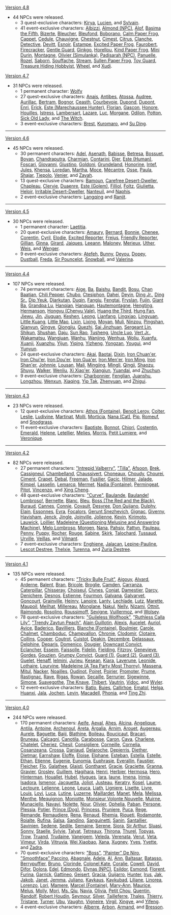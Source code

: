 {{Change History/Header|NPC}}
{{Main|NPC/Change History}}
[[Version 4.8]]
* 44 NPCs were released.
** 3 quest-exclusive characters: [[Kirya]], [[Lucien]], and [[Sylvain]].
** 41 event-exclusive characters: [[Albizzi]], [[Almond (NPC)]], [[Alof]], [[Basima the Fifth]], [[Bizerte]], [[Bleucher]], [[Bleufond]], [[Boborano]], [[Calm Paper Frog]], [[Cappet]], [[Cedule]], [[Chauvigne]], [[Chestnut]], [[Cimest]], [[Citrus]], [[Clanche]], [[Detective]], [[Devitt]], [[Esnoir]], [[Estampe]], [[Excited Paper Frog]], [[Faurobert]], [[Firecracker]], [[Gentle Guard]], [[Ginkgo]], [[Horellou]], [[Kind Paper Frog]], [[Mini Durin]], [[Montagne]], [[Olivier (Simulanka)]], [[Padisarah (NPC)]], [[Panuelle]], [[Rozel]], [[Saborn]], [[Souffache]], [[Stream]], [[Sullen Paper Frog]], [[Toy Guard]], [[Treasure Hiding Hobbyist]], [[Wheel]], and [[Xudi]].
[[Version 4.7]]
* 31 NPCs were released.
** 1 permanent character: [[Wolfy]]
** 27 quest-exclusive characters: [[Anais]], [[Antibes]], [[Atossa]], [[Audree]], [[Aurillac]], [[Bertram]], [[Bognor]], [[Ceasth]], [[Courbevoie]], [[Dupond]], [[Dupont]], [[Enri]], [[Erick]], [[Este (Marechaussee Hunter)]], [[Florian]], [[Gascon]], [[Honore]], [[Houilles]], [[Istress]], [[Lambersart]], [[Lazare]], [[Luc]], [[Morgane]], [[Odilon]], [[Potton]], [[Sick Old Lady]], and [[The Witch]].
** 3 event-exclusive characters: [[Brest]], [[Kuromaro]], and [[Su Ding]].
----
[[Version 4.6]]
* 45 NPCs were released.
** 30 permanent characters: [[Adel]], [[Asenath]], [[Babisse]], [[Betresa]], [[Bossuet]], [[Boyan]], [[Chandraputra]], [[Charmian]], [[Contarini]], [[Djer]], [[Este (Human)]], [[Foscari]], [[Giovanni]], [[Giustino]], [[Goldoni]], [[Grundeland]], [[Honorine]], [[Intef]], [[Jules]], [[Khensa]], [[Loredan]], [[Martha]], [[Moce]], [[Mécantre]], [[Osse]], [[Paula]], [[Shajar]], [[Tiepolo]], [[Venier]], and [[Zayah]].
** 13 quest-exclusive characters: [[Bamoun]], [[Carefree Desert-Dweller]], [[Chapleau]], [[Clervie]], [[Duaenre]], [[Este (Golem)]], [[Filliol]], [[Foltz]], [[Giulietta]], [[Heloir]], [[Irritable Desert-Dweller]], [[Nanteuil]], and [[Naphis]].
** 2 event-exclusive characters: [[Langqing]] and [[Ranjit]].
----
[[Version 4.5]]
* 30 NPCs were released.
** 1 permanent character: [[Laetitia]].
** 20 quest-exclusive characters: [[Amaury]], [[Bernard]], [[Bonnie]], [[Chenee]], [[Corentin]], [[Cyril]], [[Elodie]], [[Excited Reporter]], [[Frejus]], [[Friendly Reporter]], [[Gillian]], [[Ginna]], [[Girard]], [[Jaiques]], [[Leeann]], [[Maloney]], [[Merieux]], [[Uther]], [[Weis]], and [[Wenger]].
** 9 event-exclusive characters: [[Atefeh]], [[Bunny]], [[Deyou]], [[Dopey]], [[Dustball]], [[Freda]], [[Sir Pouncelot]], [[Snowball]], and [[Valerina]].
----
[[Version 4.4]]
* 107 NPCs were released.
** 74 permanent characters: [[Aige]], [[Ba]], [[Baishu]], [[Bandit]], [[Bosu]], [[Chan Baatjan]], [[Chili Pepper]], [[Chubo]], [[Ctesiphon]], [[Dahei]], [[Deyin]], [[Ding Jr.]], [[Ding Sr.]], [[Dip Yeuk]], [[Djarkutan]], [[Duqin]], [[Fangju]], [[Fengtai]], [[Fryslan]], [[Fujin]], [[Giant Ba]], [[Grandpa Lu]], [[Hanqian]], [[Hanquan]], [[Hautemontagne]], [[Hengting]], [[Hermanson]], [[Hongyu (Chenyu Vale)]], [[Huang the Third]], [[Hung Fan]], [[Jiewu]], [[Jin]], [[Jiuguan]], [[Keshen]], [[Leong]], [[Lianfang]], [[Lingxiao]], [[Lingyuan]], [[Little Kuang]], [[Little Mao]], [[Lixin]], [[Lixing]], [[Moyan]], [[Muli]], [[Ninzou]], [[Pingshan]], [[Qianyun]], [[Qingye]], [[Qiongjiu]], [[Quezhi]], [[Sai Jinzhuan]], [[Sergeant Lin]], [[Shikun]], [[Shushan]], [[Daju]], [[Sun Rao]], [[Tusheng]], [[Uncle Luo]], [[Vert Jr.]], [[Wakamatsu]], [[Wangjuan]], [[Wanhu]], [[Wanjing]], [[Wenhua]], [[Woliu]], [[Xuanfu]], [[Xuanji]], [[Xuanzhu]], [[Yijun]], [[Yiqing]], [[Yizheng]], [[Yongzan]], [[Yougui]], and [[Yunyun]].
** 24 quest-exclusive characters: [[Akai]], [[Baotai]], [[Dixin]], [[Iron Chuan'er]], [[Iron Chui'er]], [[Iron Dou'er]], [[Iron Gua'er]], [[Iron Men'er]], [[Iron Ming]], [[Iron Shan'er]], [[Johnnie]], [[Lousan]], [[Mali]], [[Mingjing]], [[Mingli]], [[Qingji]], [[Shaozu]], [[Shuyu]], [[Walker]], [[Wenliu]], [[Xi Xiao'er]], [[Xiangjun]], [[Yuandai]], and [[Zhuchun]].
** 9 event-exclusive characters: [[Charbonnier]], [[Fenglian]], [[Juanshu]], [[Longzhou]], [[Wenxun]], [[Xiaqing]], [[Yip Tak]], [[Zhenyuan]], and [[Zhigui]].
----
[[Version 4.3]]
* 23 NPCs were released.
** 12 quest-exclusive characters: [[Athos (Fontaine)]], [[Benoit Leroy]], [[Colter]], [[Leslie]], [[Ludivine]], [[Martinat]], [[Molli]], [[Morticia]], [[Nana (Cat)]], [[Pip]], [[Romeuf]], and [[Snodgrass]].
** 11 event-exclusive characters: [[Baptiste]], [[Bonnot]], [[Chiori]], [[Costentin]], [[Emerald]], [[Helene]], [[Letellier]], [[Melies]], [[Morris]], [[Petit Lumiere]], and [[Veronique]].
----
[[Version 4.2]]
* 82 NPCs were released.
** 27 permanent characters: [["Intrepid Valberry"]], [["Tilla"]], [[Afsoon]], [[Brek]], [[Cassigneul]], [[Chambelland]], [[Chaussivert]], [[Choneaux]], [[Choudy]], [[Chourei]], [[Ciment]], [[Crapet]], [[Debal]], [[Freeman]], [[Fusilier]], [[Gacic]], [[Hilmer]], [[Jalade]], [[Kimpel]], [[Lasselin]], [[Lemarcq]], [[Mermet]], [[Nadia (Fontaine)]], [[Permingeat]], [[Pitot]], [[Vincenzo]], and [[Xing Cheng]].
** 48 quest-exclusive characters: [["Curve"]], [[Baulande]], [[Baulande! Lombroso!]], [[Bernette]], [[Blanc]], [[Bleu]], [[Boss (The Red and the Black)]], [[Buraud]], [[Cannes]], [[Connie]], [[Covault]], [[Desyree]], [[Don Quijano]], [[Dulphy]], [[Elain]], [[Essonnes]], [[Evra]], [[Focalors]], [[Gerunt Snezhevich]], [[Gignac]], [[Giverny]], [[Havisham]], [[Jenck]], [[Jingle]], [[Joinville]], [[Jolienne]], [[Kevin]], [[Kirimoto]], [[Lauwick]], [[Loillier]], [[Madeleine (Questioning Melusine and Answering Machine)]], [[Melo Lombroso]], [[Morgen]], [[Nana]], [[Pahsiv]], [[Pattyn]], [[Pauleau]], [[Penny]], [[Puppy]], [[Rocher]], [[Rouge]], [[Sabine]], [[Skirk]], [[Talochard]], [[Tussaud]], [[Urville]], [[Veillas]], and [[Vilmant]].
** 7 event-exclusive characters: [[Enghiene]], [[Jalacan]], [[Lepine-Pauline]], [[Lescot Destree]], [[Thelxie]], [[Turenna]], and [[Zuria Destree]].
----
[[Version 4.1]]
* 135 NPCs were released.
** 45 permanent characters: [["Tricky Bulle Fruit"]], [[Aigouy]], [[Alvard]], [[Arderne]], [[Balent]], [[Bran]], [[Bricole]], [[Broglie]], [[Camden]], [[Carranza]], [[Caterpillar]], [[Chisseray]], [[Choiseul]], [[Clynes]], [[Conjat]], [[Damestier]], [[Darcy]], [[Denichere]], [[Desnos]], [[Estienne]], [[Fourmon]], [[Galvana]], [[Galvaryet]], [[Goncourt]], [[Grainville]], [[Heinry]], [[Lanoire]], [[Lanty]], [[Lechlade]], [[Lutz]], [[Marette]], [[Maupoil]], [[Meilhat]], [[Millereau]], [[Monglane]], [[Nakul]], [[Nelly]], [[Nizami]], [[Ottnit]], [[Raimondo]], [[Rosolino]], [[Roussimoff]], [[Sevigne]], [[Vuillermoz]], and [[Wolsey]].
** 78 quest-exclusive characters: [["Guileless Wolfhook"]], [["Ruthless Calla Lily"]], [["Trendy Zaytun Peach"]], [[Alain Guillotin]], [[Alexis]], [[Aucelet]], [[Auriol]], [[Avice]], [[Baderico]], [[Bavilliers]], [[Blanche (Fontaine)]], [[Boulmier]], [[Carole]], [[Chalmet]], [[Chamboduc]], [[Champvallon]], [[Chronie]], [[Clodomir]], [[Clotaire]], [[Collins]], [[Cooper]], [[Coutrot]], [[Cuistot]], [[Deakin]], [[Decembre]], [[Delassaux]], [[Delphine]], [[Deparis]], [[Domenico]], [[Dougier]], [[Downcast Convict]], [[Eclancher]], [[Esseim]], [[Faissolle]], [[Fidelin]], [[Fielding]], [[Fitzroy]], [[Genevieve]], [[Gordes]], [[Gouzien]], [[Grumpy Convict]], [[Guard (1)]], [[Guard (2)]], [[Guard (3)]], [[Guelet]], [[Henaff]], [[Ielmini]], [[Jurieu]], [[Kesean]], [[Kiara]], [[Laverune]], [[Leonide]], [[Lothaire]], [[Lourvine]], [[Madeleine (A Tea Party Most Thorny)]], [[Massena]], [[Mitul]], [[Nacker]], [[Noailles]], [[Oudinot]], [[Poiret]], [[Poirier]], [[Promoter]], [[Prume]], [[Rastignac]], [[Rave]], [[Rigas]], [[Rowan]], [[Secaille]], [[Serrurier]], [[Sigewinne]], [[Simone]], [[Suavegothe]], [[The Knave]], [[Thibert]], [[Vautrin]], [[Vidoc]], and [[Wyler]].
** 12 event-exclusive characters: [[Batlo]], [[Buies]], [[Callirhoe]], [[Ematol]], [[Helga]], [[Huanxi]], [[Jala]], [[Jochen]], [[Levin]], [[Macadell]], [[Phonia]], and [[Ting Zhi]].
----
[[Version 4.0]]
* 244 NPCs were released.
** 170 permanent characters: [[Aeife]], [[Aeval]], [[Ahes]], [[Alcina]], [[Angelique]], [[Antila]], [[Antoine]], [[Archenoul]], [[Areta]], [[Argalia]], [[Arnim]], [[Arouet]], [[Augereau]], [[Aurele]], [[Baguette]], [[Baiji]], [[Blathine]], [[Boileau]], [[Boucicaut]], [[Bracari]], [[Bruneau]], [[Calcagni]], [[Canotila]], [[Carabosse]], [[Caron]], [[Cava]], [[Charlene]], [[Chatelet]], [[Cheriez]], [[Chesil]], [[Consigliere]], [[Corneille]], [[Cornelia]], [[Cosanzeana]], [[Crossa]], [[Daniaud]], [[Delaroche]], [[Depierris]], [[Diether]], [[Dietmar]], [[Earnshaw]], [[Eloffe]], [[Eloise]], [[Elphane]], [[Esteban]], [[Estella]], [[Estelle]], [[Ethan]], [[Etienne]], [[Eugenie]], [[Eunomia]], [[Euphrasie]], [[Everallin]], [[Faustier]], [[Fleicher]], [[Flo]], [[Galathee]], [[Glaisti]], [[Gontharet]], [[Gracie]], [[Graciette]], [[Granna]], [[Gravier]], [[Grosley]], [[Guillem]], [[Hagihara]], [[Henri]], [[Herbier]], [[Hermosa]], [[Hero]], [[Hinterman]], [[Houallet]], [[Hubel]], [[Hugues]], [[Iara]], [[Iaune]], [[Imena]], [[Irimia]], [[Isadora]], [[Ismenor]], [[Jacquetta]], [[Joliot]], [[Justeau]], [[Keratry]], [[Kosel]], [[Laume]], [[Lectoure]], [[Lelienne]], [[Leone]], [[Leuca]], [[Liath]], [[Ligniere]], [[Lisette]], [[Livre]], [[Louis]], [[Lovi]], [[Luca]], [[Lutine]], [[Luzerne]], [[Maillardet]], [[Manet]], [[Mela]], [[Melissa]], [[Menthe]], [[Mequignon]], [[Moniotte]], [[Monsieur Volonte Nouvelle]], [[Muirne]], [[Munaciello]], [[Navayi]], [[Nolette]], [[Nour]], [[Olivier]], [[Ophelia]], [[Paban]], [[Persone]], [[Plessia]], [[Potier]], [[Prince (Dog)]], [[Princess]], [[Pruniere]], [[Puca]], [[Rege]], [[Remande]], [[Remaudiere]], [[Rena]], [[Renaud]], [[Rhemia]], [[Riqueti]], [[Rodamonte]], [[Roialte]], [[Rufina]], [[Salsa]], [[Sandino]], [[Sanguinetti]], [[Sanin]], [[Santallier]], [[Savinien]], [[Sedene]], [[Sedile]], [[Semaine]], [[Serene]], [[Siora]], [[Sir Arthur]], [[Sluasi]], [[Sonny]], [[Staelle]], [[Sylvie]], [[Talvat]], [[Tetreaux]], [[Thirona]], [[Thurel]], [[Topyas]], [[Trow]], [[Truand]], [[Trudaine]], [[Vaneigem]], [[Veleda]], [[Verenata]], [[Verut]], [[Veta]], [[Vimeur]], [[Virda]], [[Vitruvia]], [[Wei Xiaobao]], [[Xana]], [[Xugney]], [[Yves]], [[Yvette]], and [[Zadra]].
** 70 quest-exclusive characters: [["Boss"]], [["Painter" De Niro]], [["Smoothface" Paccino]], [[Abagnale]], [[Adele]], [[Al]], [[Ann]], [[Baltasar]], [[Batasso]], [[Berrypuffier]], [[Bruno]], [[Clorinde]], [[Colonel Kate]], [[Coralie]], [[Cowell]], [[David]], [[Difor]], [[Dolora]], [[Edel]], [[Edmondo]], [[Elynas (NPC)]], [[Esildor]], [[Esmond]], [[Florent]], [[Furina]], [[Garrick]], [[Gattineo]], [[Geisert]], [[Gracia]], [[Guijarro]], [[Hunter]], [[Irus]], [[Jak]], [[Jakob]], [[Janet]], [[Jemma]], [[Juliano]], [[Kaykaus]], [[Kaykubad]], [[Liliane]], [[Linorea]], [[Lorenzo]], [[Lori]], [[Mamere]], [[Marcel (Fontaine)]], [[Mary-Ann]], [[Maurice]], [[Melus]], [[Molly]], [[Mori]], [[Ms. Qiu]], [[Navia]], [[Olivia]], [[Petit Chou]], [[Quentin]], [[Randolf]], [[Robert Houdin]], [[Seymour]], [[Silver]], [[Tailleferre]], [[Thales]], [[Thierry]], [[Tristane]], [[Turner]], [[Ubu]], [[Vaughn]], [[Vigneire]], [[Virgil]], [[Xingye]], and [[Yifeng]].
** 4 event-exclusive characters: [[Alberre]], [[Arbon]], [[Armand]], and [[Bresson]].